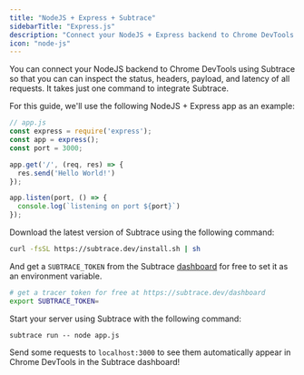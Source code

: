 ```yaml
---
title: "NodeJS + Express + Subtrace"
sidebarTitle: "Express.js"
description: "Connect your NodeJS + Express backend to Chrome DevTools using Subtrace"
icon: "node-js"
---
```


You can connect your NodeJS backend to Chrome DevTools using Subtrace so that
you can can inspect the status, headers, payload, and latency of all requests.
It takes just one command to integrate Subtrace.

For this guide, we'll use the following NodeJS + Express app as an example:

```js
// app.js
const express = require('express');
const app = express();
const port = 3000;

app.get('/', (req, res) => {
  res.send('Hello World!')
});

app.listen(port, () => {
  console.log(`listening on port ${port}`)
});
```

Download the latest version of Subtrace using the following command:

```bash
curl -fsSL https://subtrace.dev/install.sh | sh
```

And get a `SUBTRACE_TOKEN` from the Subtrace [dashboard](https://subtrace.dev/dashboard)
for free to set it as an environment variable.

```bash
# get a tracer token for free at https://subtrace.dev/dashboard
export SUBTRACE_TOKEN=
```

Start your server using Subtrace with the following command:

```
subtrace run -- node app.js
```

Send some requests to `localhost:3000` to see them automatically appear in
Chrome DevTools in the Subtrace dashboard!
